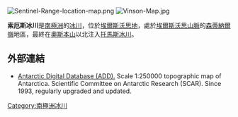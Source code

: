 [[Image:Sentinel-Range-location-map.png|thumb]]
[[Image:Vinson-Map.jpg|thumb]]

{{coord|78|37|S|84|59|W|type:glacier_region:AQ_source:GNIS|display=title}}

'''索厄斯冰川'''是[[南極洲|南極洲]]的[[冰川|冰川]]，位於[[埃爾斯沃思地|埃爾斯沃思地]]，處於[[埃爾斯沃思山脈|埃爾斯沃思山脈]]的[[森蒂納爾嶺|森蒂納爾嶺]]地區，最終在[[奧斯本山|奧斯本山]]以北注入[[托馬斯冰川|托馬斯冰川]]。

==外部連結==
* [http://www.add.scar.org Antarctic Digital Database (ADD).] {{Wayback|url=http://www.add.scar.org/ |date=20170305000653 }} Scale 1:250000 topographic map of Antarctica. Scientific Committee on Antarctic Research (SCAR). Since 1993, regularly upgraded and updated.

{{DEFAULTSORT:Sowers Glacier}}
[[Category:南極洲冰川|Category:南極洲冰川]]


{{EllsworthLand-geo-stub}}